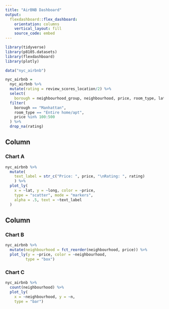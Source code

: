 ---
title: "AirBNB Dashboard"
output: 
  flexdashboard::flex_dashboard:
    orientation: columns
    vertical_layout: fill
    source_code: embed
---

```{r setup, include=FALSE}
library(tidyverse)
library(p8105.datasets)
library(flexdashboard)
library(plotly)
```

```{r, include = FALSE}
data("nyc_airbnb")

nyc_airbnb =
  nyc_airbnb %>%
  mutate(rating = review_scores_location/2) %>%
  select(
    borough = neighbourhood_group, neighbourhood, price, room_type, lat, long, rating) %>%
  filter(
    borough == "Manhattan",
    room_type == "Entire home/apt",
    price %in% 100:500
  ) %>%
  drop_na(rating)
```

Column {data-width=650}
-----------------------------------------------------------------------

### Chart A

```{r}
nyc_airbnb %>%
  mutate(
    text_label = str_c("Price: ", price, "\nRating: ", rating)
    ) %>%
  plot_ly(
    x = ~lat, y = ~long, color = ~price,
    type = "scatter", mode = "markers",
    alpha = .5, text = ~text_label
  )
```

Column {data-width=350}
-----------------------------------------------------------------------

### Chart B

```{r}
nyc_airbnb %>%
  mutate(neighbourhood = fct_reorder(neighbourhood, price)) %>%
  plot_ly(y = ~price, color = ~neighbourhood,
         type = "box")
```

### Chart C

```{r}
nyc_airbnb %>%
  count(neighbourhood) %>%
  plot_ly(
    x = ~neighbourhood, y = ~n,
    type = "bar")
```

